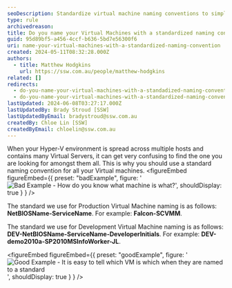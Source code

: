 ```yaml
---
seoDescription: Standardize virtual machine naming conventions to simplify identification and management across multiple hosts and environments.
type: rule
archivedreason:
title: Do you name your Virtual Machines with a standardized naming convention?
guid: 95d89bf5-a456-4ccf-b636-5bd7e56300f6
uri: name-your-virtual-machines-with-a-standardized-naming-convention
created: 2024-05-11T08:32:28.000Z
authors:
  - title: Matthew Hodgkins
    url: https://ssw.com.au/people/matthew-hodgkins
related: []
redirects:
  - do-you-name-your-virtual-machines-with-a-standadized-naming-convention
  - do-you-name-your-virtual-machines-with-a-standardized-naming-convention
lastUpdated: 2024-06-08T03:27:17.000Z
lastUpdatedBy: Brady Stroud [SSW]
lastUpdatedByEmail: bradystroud@ssw.com.au
createdBy: Chloe Lin [SSW]
createdByEmail: chloelin@ssw.com.au
---
```


When your Hyper-V environment is spread across multiple hosts and contains many Virtual Servers, it can get very confusing to find the one you are looking for amongst them all. This is why you should use a standard naming convention for all your Virtual machines.
<figureEmbed figureEmbed={{
  preset: "badExample",
  figure: '![Bad Example - How do you know what machine is what?](/uploads/rules/name-your-virtual-machines-with-a-standardized-naming-convention/naming-badexample.jpg)',
  shouldDisplay: true
} } />


The standard we use for Production Virtual Machine naming is as follows: **NetBIOSName-ServiceName**.
For example: **Falcon-SCVMM**.

The standard we use for Development Virtual Machine naming is as follows: **DEV-NetBIOSName-ServiceName-DeveloperInitials**.
For example: **DEV-demo2010a-SP2010MSInfoWorker-JL**.

<figureEmbed figureEmbed={{
  preset: "goodExample",
  figure: '![Good Example - It is easy to tell which VM is which when they are named to a standard](/uploads/rules/name-your-virtual-machines-with-a-standardized-naming-convention/naming-goodexample.jpg)',
  shouldDisplay: true
} } />
